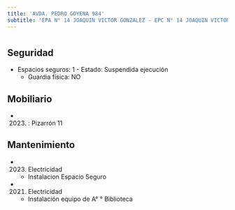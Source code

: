 ```yaml
---
title: 'AVDA. PEDRO GOYENA 984'
subtitle: 'EPA N° 14 JOAQUIN VICTOR GONZALEZ - EPC N° 14 JOAQUIN VICTOR GONZALEZ - JINE(EPCJS 14/08°) TRANVIA DE CABALLITO'
---
```


#


## Seguridad

*  Espacios seguros: 1 - Estado: Suspendida ejecución 
    + Guardia física: NO





## Mobiliario

*  (2023) : Pizarrón 11 





## Mantenimiento

*  (2023) Electricidad 
    + Instalacion Espacio Seguro

*  (2021) Electricidad 
    + Instalación equipo de A° ° Biblioteca



